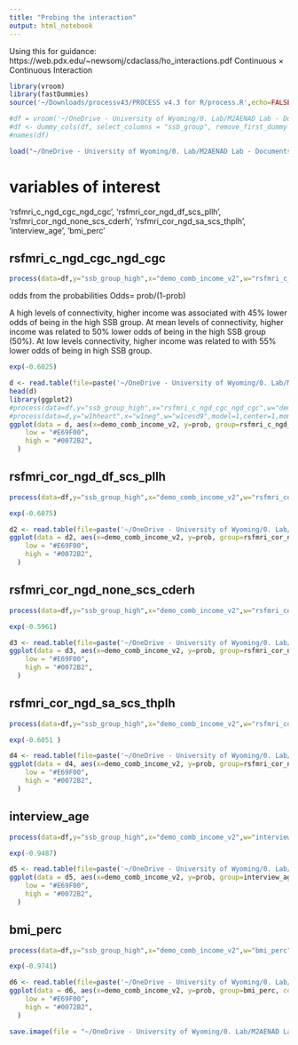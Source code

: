 ```yaml
---
title: "Probing the interaction"
output: html_notebook
---
```


Using this for guidance:
https://web.pdx.edu/~newsomj/cdaclass/ho_interactions.pdf
Continuous × Continuous Interaction

```r
library(vroom)
library(fastDummies)
source('~/Downloads/processv43/PROCESS v4.3 for R/process.R',echo=FALSE)
```

```r
#df = vroom('~/OneDrive - University of Wyoming/0. Lab/M2AENAD Lab - Documents/RESEARCH/ABCD/Yana_SSIB_2024/data/matched111724_centered_dum.csv')
#df <- dummy_cols(df, select_columns = "ssb_group", remove_first_dummy = FALSE, remove_selected_columns = FALSE)
#names(df)
```

```r
load("~/OneDrive - University of Wyoming/0. Lab/M2AENAD Lab - Documents/RESEARCH/ABCD/Yana_SSIB_2024/data/interactions.RData")
```

# variables of interest
'rsfmri_c_ngd_cgc_ngd_cgc', 'rsfmri_cor_ngd_df_scs_pllh',
       'rsfmri_cor_ngd_none_scs_cderh', 'rsfmri_cor_ngd_sa_scs_thplh',
       'interview_age', 'bmi_perc'

## rsfmri_c_ngd_cgc_ngd_cgc
```r
process(data=df,y="ssb_group_high",x="demo_comb_income_v2",w="rsfmri_c_ngd_cgc_ngd_cgc",model=1,center=0,moments=1,plot=1)
```
odds from the probabilities
Odds= prob/(1-prob)

A high levels of connectivity, higher income was associated with 45% lower odds of being in the high SSB group. At mean levels of connectivity, higher income was related to 50% lower odds of being in the high SSB group (50%). At low levels connectivity, higher income was related to with 55% lower odds of being in high SSB group. 

```r
exp(-0.6025)
```


```r
d <- read.table(file=paste('~/OneDrive - University of Wyoming/0. Lab/M2AENAD Lab - Documents/RESEARCH/ABCD/Yana_SSIB_2024/data/results_cgc_ngd_cgc.txt',sep=" "),header=TRUE)
head(d)
library(ggplot2)
#process(data=df,y="ssb_group_high",x="rsfmri_c_ngd_cgc_ngd_cgc",w="demo_comb_income_v2",model=1,center=0,moments=1,plot=1)
#process(data=d,y="w1hheart",x="w1neg",w="w1cesd9",model=1,center=1,moments=1,plot=1)
ggplot(data = d, aes(x=demo_comb_income_v2, y=prob, group=rsfmri_c_ngd_cgc_ngd_cgc, color=rsfmri_c_ngd_cgc_ngd_cgc)) + geom_line(linewidth = 3) + theme_classic()+scale_color_gradient(
    low = "#E69F00", 
    high = "#0072B2", 
  )
```
## rsfmri_cor_ngd_df_scs_pllh
```r
process(data=df,y="ssb_group_high",x="demo_comb_income_v2",w="rsfmri_cor_ngd_df_scs_pllh",model=1,center=0,moments=1,plot=1)
```
```r
exp(-0.6075)
```


```r
d2 <- read.table(file=paste('~/OneDrive - University of Wyoming/0. Lab/M2AENAD Lab - Documents/RESEARCH/ABCD/Yana_SSIB_2024/data/results_df_scs_pllh .txt',sep=" "),header=TRUE)
ggplot(data = d2, aes(x=demo_comb_income_v2, y=prob, group=rsfmri_cor_ngd_df_scs_pllh, color=rsfmri_cor_ngd_df_scs_pllh)) + geom_line(linewidth = 3) + theme_classic()+scale_color_gradient(
    low = "#E69F00", 
    high = "#0072B2", 
  )
```
## rsfmri_cor_ngd_none_scs_cderh
```r
process(data=df,y="ssb_group_high",x="demo_comb_income_v2",w="rsfmri_cor_ngd_none_scs_cderh",model=1,center=0,moments=1,plot=1)
```
```r
exp(-0.5961)
```

```r
d3 <- read.table(file=paste('~/OneDrive - University of Wyoming/0. Lab/M2AENAD Lab - Documents/RESEARCH/ABCD/Yana_SSIB_2024/data/results_none_scs_cderh.txt',sep=" "),header=TRUE)
ggplot(data = d3, aes(x=demo_comb_income_v2, y=prob, group=rsfmri_cor_ngd_none_scs_cderh, color=rsfmri_cor_ngd_none_scs_cderh)) + geom_line(linewidth = 3) + theme_classic()+scale_color_gradient(
    low = "#E69F00", 
    high = "#0072B2", 
  )
```

## rsfmri_cor_ngd_sa_scs_thplh
```r
process(data=df,y="ssb_group_high",x="demo_comb_income_v2",w="rsfmri_cor_ngd_sa_scs_thplh",model=1,center=0,moments=1,plot=1)
```
```r
exp(-0.6051 )
```

```r
d4 <- read.table(file=paste('~/OneDrive - University of Wyoming/0. Lab/M2AENAD Lab - Documents/RESEARCH/ABCD/Yana_SSIB_2024/data/results_sa_scs_thplh.txt',sep=" "),header=TRUE)
ggplot(data = d4, aes(x=demo_comb_income_v2, y=prob, group=rsfmri_cor_ngd_sa_scs_thplh, color=rsfmri_cor_ngd_sa_scs_thplh)) + geom_line(linewidth = 3) + theme_classic()+scale_color_gradient(
    low = "#E69F00", 
    high = "#0072B2", 
  )
```

## interview_age
```r
process(data=df,y="ssb_group_high",x="demo_comb_income_v2",w="interview_age",model=1,center=0,moments=1,plot=1)
```
```r
exp(-0.9487)
```

```r
d5 <- read.table(file=paste('~/OneDrive - University of Wyoming/0. Lab/M2AENAD Lab - Documents/RESEARCH/ABCD/Yana_SSIB_2024/data/results_interviewage.txt',sep=" "),header=TRUE)
ggplot(data = d5, aes(x=demo_comb_income_v2, y=prob, group=interview_age, color=interview_age)) + geom_line(linewidth = 3) + theme_classic()+scale_color_gradient(
    low = "#E69F00", 
    high = "#0072B2", 
  )
```

## bmi_perc
```r
process(data=df,y="ssb_group_high",x="demo_comb_income_v2",w="bmi_perc",model=1,center=0,moments=1,plot=1)
```
```r
exp(-0.9741)
```


```r
d6 <- read.table(file=paste('~/OneDrive - University of Wyoming/0. Lab/M2AENAD Lab - Documents/RESEARCH/ABCD/Yana_SSIB_2024/data/results_bmi_perc.txt',sep=" "),header=TRUE)
ggplot(data = d6, aes(x=demo_comb_income_v2, y=prob, group=bmi_perc, color=bmi_perc)) + geom_line(linewidth = 3) + theme_classic()+scale_color_gradient(
    low = "#E69F00", 
    high = "#0072B2", 
  )
```


```r
save.image(file = "~/OneDrive - University of Wyoming/0. Lab/M2AENAD Lab - Documents/RESEARCH/ABCD/Yana_SSIB_2024/data/interactions.RData")
```
